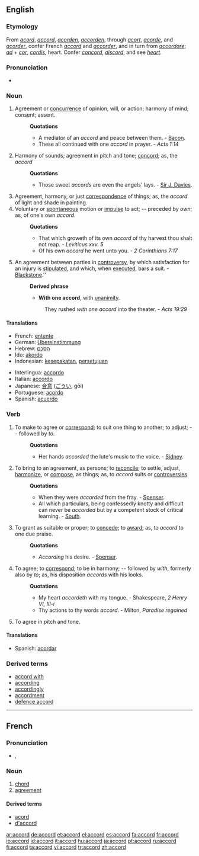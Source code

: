 {{see|Accord}}
==English==

===Etymology===
From {{ME.}} ''[[acord]]'', ''[[#Middle English|accord]]'', ''[[acorden]]'', ''[[accorden]]'', through {{OF.}} ''[[acort]]'', ''[[acorde]]'', and ''[[acorder]]'', confer French ''[[#French|accord]]'' and ''[[accorder]]'', and in turn from {{LL.}} ''[[accordare]]''; {{L.}} ''[[ad]]'' + ''[[cor]]'', ''[[cordis]]'', heart. Confer ''[[concord]]'', ''[[discord]]'', and see ''[[heart]]''.

===Pronunciation===
*{{rhymes|ɔː(r)d}}

===Noun===
{{en-noun}}

# Agreement or [[concurrence]] of opinion, will, or action; harmony of mind; consent; assent.
#:'''Quotations'''
#:*A mediator of an ''accord'' and peace between them. - [[Bacon]].
#:*These all continued with one ''accord'' in prayer. - ''Acts 1:14''
# Harmony of sounds; agreement in pitch and tone; [[concord]]; as, the ''accord''
#:'''Quotations'''
#:*Those sweet ''accords'' are even the angels' lays. - [[Sir J. Davies]].
# Agreement, harmony, or just [[correspondence]] of things; as, the ''accord'' of light and shade in painting.
# Voluntary or [[spontaneous]] motion or [[impulse]] to act; -- preceded by ''own''; as, of one's own ''accord''.
#:'''Quotations'''
#:*That which groweth of its own ''accord'' of thy harvest thou shalt not reap. -  ''Leviticus xxv. 5''
#:*Of his own ''accord'' he went unto you. - ''2 Corinthians 7:17''
# {{law}} An agreement between parties in [[controversy]], by which satisfaction for an injury is [[stipulated]], and which, when [[executed]], bars a suit. - [[Blackstone]].''
#:'''Derived phrase'''
#:*'''With one accord''', with [[unanimity]].
#::They rushed ''with one accord'' into the theater. - ''Acts 19:29''

====Translations====
{{trans-top|agreement or concurrence of opinion}}
*French: [[entente]]
*German: [[Übereinstimmung]]
*Hebrew: [[הסכם]]
*Ido: [[akordo]]
*Indonesian: [[sepakat|kesepakatan]], [[setuju|persetujuan]]
{{trans-mid}}
*Interlingua: [[accordo]]
*Italian: [[accordo]]
*Japanese: [[合意]] ([[ごうい]], gōi)
*Portuguese: [[acordo]]
*Spanish: [[acuerdo]]
{{trans-bottom}}

{{trans-top|harmony of sounds}}
{{trans-mid}}
{{trans-bottom}}

{{trans-top|agreement, harmony, or just correspondence}}
{{trans-mid}}
{{trans-bottom}}

{{trans-top|voluntary or spontaneous motion or impulse to act}}
{{trans-mid}}
{{trans-bottom}}

{{trans-top|an agreement}}
{{trans-mid}}
{{trans-bottom}}

===Verb===
{{en-verb}}

# {{transitive}} To make to agree or [[correspond]]; to suit one thing to another; to adjust; -- followed by ''to''.
#:'''Quotations'''
#:*Her hands ''accorded'' the lute's music to the voice. - [[Sidney]].
# {{transitive}} To bring to an agreement, as persons; to [[reconcile]]; to settle, adjust, [[harmonize]], or [[compose]], as things; as, to ''accord'' suits or [[controversies]].
#:'''Quotations'''
#:*When they were ''accorded'' from the fray. - [[Spenser]].
#:*All which particulars, being confessedly knotty and difficult can never be ''accorded'' but by a competent stock of critical learning. - [[South]].
# {{transitive}} To grant as suitable or proper; to [[concede]]; to [[award]]; as, to ''accord'' to one due praise.
#:'''Quotations'''
#:*''According'' his desire. - [[Spenser]].
# {{intransitive}} To agree; to [[correspond]]; to be in harmony; -- followed by ''with'', formerly also by ''to''; as, his disposition ''accords'' with his looks.
#:'''Quotations'''
#:*My heart ''accordeth'' with my tongue. - Shakespeare, ''2 Henry VI, III-i''
#:*Thy actions to thy words ''accord''. - Milton, ''Paradise regained''
# {{intransitive}} To agree in pitch and tone.

====Translations====
{{trans-top|transitive: to accord}}
*Spanish: [[acordar]]
{{trans-mid}}
{{trans-bottom}}

{{trans-top|transitive: to bring to an agreement}}
{{trans-mid}}
{{trans-bottom}}

{{trans-top|transitive: to grant}}
{{trans-mid}}
{{trans-bottom}}

===Derived terms===
*[[accord with]]
*[[according]]
*[[accordingly]]
*[[accordment]]
*[[defence accord]]

----

==French==

===Pronunciation===
*{{IPA|/a.kɔʁ/}}, {{SAMPA|/a.kOR/}}

===Noun===
{{fr-noun|m}}

# [[chord]]
# [[agreement]]

====Derived terms====
*[[acord]]
*[[d'accord]]

[[ar:accord]]
[[de:accord]]
[[et:accord]]
[[el:accord]]
[[es:accord]]
[[fa:accord]]
[[fr:accord]]
[[io:accord]]
[[id:accord]]
[[it:accord]]
[[hu:accord]]
[[ja:accord]]
[[pt:accord]]
[[ru:accord]]
[[fi:accord]]
[[ta:accord]]
[[vi:accord]]
[[tr:accord]]
[[zh:accord]]